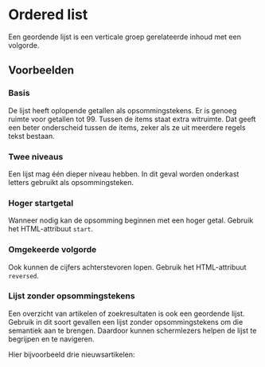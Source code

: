 
<Meta of={OrderedListStories} />

# Ordered list

Een geordende lijst is een verticale groep gerelateerde inhoud met een volgorde.

## Voorbeelden

### Basis

De lijst heeft oplopende getallen als opsommingstekens.
Er is genoeg ruimte voor getallen tot 99.
Tussen de items staat extra witruimte.
Dat geeft een beter onderscheid tussen de items, zeker als ze uit meerdere regels tekst bestaan.

<Canvas of={OrderedListStories.Default} />

### Twee niveaus

Een lijst mag één dieper niveau hebben.
In dit geval worden onderkast letters gebruikt als opsommingsteken.

<Canvas of={OrderedListStories.TwoLevels} />

### Hoger startgetal

Wanneer nodig kan de opsomming beginnen met een hoger getal.
Gebruik het HTML-attribuut `start`.

<Canvas of={OrderedListStories.Start} />

### Omgekeerde volgorde

Ook kunnen de cijfers achterstevoren lopen.
Gebruik het HTML-attribuut `reversed`.

<Canvas of={OrderedListStories.Reversed} />

### Lijst zonder opsommingstekens

Een overzicht van artikelen of zoekresultaten is ook een geordende lijst.
Gebruik in dit soort gevallen een lijst zonder opsommingstekens om die semantiek aan te brengen.
Daardoor kunnen schermlezers helpen de lijst te begrijpen en te navigeren.

Hier bijvoorbeeld drie nieuwsartikelen:

<Canvas of={OrderedListStories.NoMarkers} />
